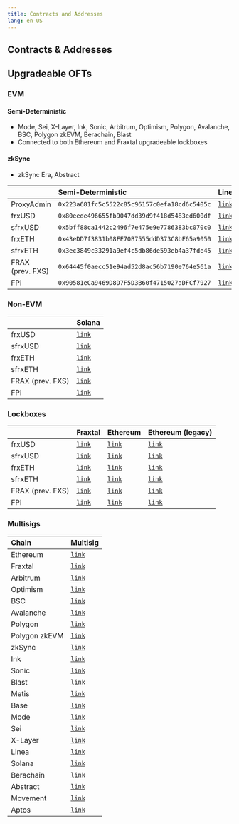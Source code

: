 ```yaml
---
title: Contracts and Addresses
lang: en-US
---
```


## Contracts & Addresses

## Upgradeable OFTs

### EVM

#### Semi-Deterministic

- Mode, Sei, X-Layer, Ink, Sonic, Arbitrum, Optimism, Polygon, Avalanche, BSC, Polygon zkEVM, Berachain, Blast
- Connected to both Ethereum and Fraxtal upgradeable lockboxes

#### zkSync

- zkSync Era, Abstract

|            | Semi-Deterministic                           | Linea                                                                                | Base                                                                              | zkSync                                       |
| :--------- | :------------------------------------------- | :----------------------------------------------------------------------------------- | :-------------------------------------------------------------------------------- | :------------------------------------------- |
| ProxyAdmin | `0x223a681fc5c5522c85c96157c0efa18cd6c5405c` | [`link`](https://lineascan.build/address/0x3cf371c128b092b085B7732069cEAF3Fd863F270) | [`link`](https://basescan.org/address/0xe5020A6d073a794B6E7f05678707dE47986Fb0b6) | `0xe59dcae52a4ffa39be99588486c84bc2dc1ba52f` |
| frxUSD     | `0x80eede496655fb9047dd39d9f418d5483ed600df` | [`link`](https://lineascan.build/address/0xC7346783f5e645aa998B106Ef9E7f499528673D8) | [`link`](https://basescan.org/address/0x91A3f8a8d7a881fBDfcfEcd7A2Dc92a46DCfa14e) | `0xEa77c590Bb36c43ef7139cE649cFBCFD6163170d` |
| sfrxUSD    | `0x5bff88ca1442c2496f7e475e9e7786383bc070c0` | [`link`](https://lineascan.build/address/0x592a48c0FB9c7f8BF1701cB0136b90DEa2A5B7B6) | [`link`](https://basescan.org/address/0x592a48c0FB9c7f8BF1701cB0136b90DEa2A5B7B6) | `0x9F87fbb47C33Cd0614E43500b9511018116F79eE` |
| frxETH     | `0x43eDD7f3831b08FE70B7555ddD373C8bF65a9050` | [`link`](https://lineascan.build/address/0xB1aFD04774c02AE84692619448B08BA79F19b1ff) | [`link`](https://basescan.org/address/0x7eb8d1E4E2D0C8b9bEDA7a97b305cF49F3eeE8dA) | `0xc7Ab797019156b543B7a3fBF5A99ECDab9eb4440` |
| sfrxETH    | `0x3ec3849c33291a9ef4c5db86de593eb4a37fde45` | [`link`](https://lineascan.build/address/0x383Eac7CcaA89684b8277cBabC25BCa8b13B7Aa2) | [`link`](https://basescan.org/address/0x192e0C7Cc9B263D93fa6d472De47bBefe1Fb12bA) | `0xFD78FD3667DeF2F1097Ed221ec503AE477155394` |
| FRAX (prev. FXS)   | `0x64445f0aecc51e94ad52d8ac56b7190e764e561a` | [`link`](https://lineascan.build/address/0x5217Ab28ECE654Aab2C68efedb6A22739df6C3D5) | [`link`](https://basescan.org/address/0x0CEAC003B0d2479BebeC9f4b2EBAd0a803759bbf) | `0xAf01aE13Fb67AD2bb2D76f29A83961069a5F245F` |
| FPI        | `0x90581eCa9469D8D7F5D3B60f4715027aDFCf7927` | [`link`](https://lineascan.build/address/0xDaF72Aa849d3C4FAA8A9c8c99f240Cf33dA02fc4) | [`link`](https://basescan.org/address/0xEEdd3A0DDDF977462A97C1F0eBb89C3fbe8D084B) | `0x580F2ee1476eDF4B1760bd68f6AaBaD57dec420E` |

### Non-EVM

|         | Solana                                                                          |
| :------ | :------------------------------------------------------------------------------ |
| frxUSD  | [`link`](https://solscan.io/token/GzX1ireZDU865FiMaKrdVB1H6AE8LAqWYCg6chrMrfBw) |
| sfrxUSD | [`link`](https://solscan.io/token/DUvWQMyASSkLNJFwsMDA4kwxEvmfaqpPGrvUVKtitX45) |
| frxETH  | [`link`](https://solscan.io/token/5sDrwVNiHMM2jC78hRBH1CtysDQYiNKihubgW2zNu8tf) |
| sfrxETH | [`link`](https://solscan.io/token/58zpC9acE6F4FBtd88L64NoWHJcmzLsQSy5bjz35Ydgv) |
| FRAX (prev. FXS)  | [`link`](https://solscan.io/token/zZbQjiRg8uSxZaPu996XuviuZeSY6nsaMuutKZQBJga)  |
| FPI     | [`link`](https://solscan.io/token/8xKX8CRH9LxriRUNCPittu1jiovyQQr4EonWQjHZjWyH) |

### Lockboxes

|         | Fraxtal                                                                           | Ethereum                                                                          | Ethereum (legacy)                                                                 |
| :------ | :-------------------------------------------------------------------------------- | :-------------------------------------------------------------------------------- | :-------------------------------------------------------------------------------- |
| frxUSD  | [`link`](https://fraxscan.com/address/0x96A394058E2b84A89bac9667B19661Ed003cF5D4) | [`link`](https://etherscan.io/address/0x566a6442A5A6e9895B9dCA97cC7879D632c6e4B0) | [`link`](https://etherscan.io/address/0x909DBdE1eBE906Af95660033e478D59EFe831fED) |
| sfrxUSD | [`link`](https://fraxscan.com/address/0x88Aa7854D3b2dAA5e37E7Ce73A1F39669623a361) | [`link`](https://etherscan.io/address/0x7311CEA93ccf5f4F7b789eE31eBA5D9B9290E126) | [`link`](https://etherscan.io/address/0xe4796cCB6bB5DE2290C417Ac337F2b66CA2E770E) |
| frxETH  | [`link`](https://fraxscan.com/address/0x9aBFE1F8a999B0011ecD6116649AEe8D575F5604) | [`link`](https://etherscan.io/address/0x1c1649A38f4A3c5A0c4a24070f688C525AB7D6E6) | [`link`](https://etherscan.io/address/0xF010a7c8877043681D59AD125EbF575633505942) |
| sfrxETH | [`link`](https://fraxscan.com/address/0x999dfAbe3b1cc2EF66eB032Eea42FeA329bBa168) | [`link`](https://etherscan.io/address/0xbBc424e58ED38dd911309611ae2d7A23014Bd960) | [`link`](https://etherscan.io/address/0x1f55a02A049033E3419a8E2975cF3F572F4e6E9A) |
| FRAX (prev. FXS) | [`link`](https://fraxscan.com/address/0xd86fBBd0c8715d2C1f40e451e5C3514e65E7576A) | [`link`](https://etherscan.io/address/0xC6F59a4fD50cAc677B51558489E03138Ac1784EC) | [`link`](https://etherscan.io/address/0x23432452B720C80553458496D4D9d7C5003280d0) |
| FPI     | [`link`](https://fraxscan.com/address/0x75c38D46001b0F8108c4136216bd2694982C20FC) | [`link`](https://etherscan.io/address/0x9033BAD7aA130a2466060A2dA71fAe2219781B4b) | [`link`](https://etherscan.io/address/0x6Eca253b102D41B6B69AC815B9CC6bD47eF1979d) |


### Multisigs

| Chain         | Multisig                                                                                                             |
| :------------ | :------------------------------------------------------------------------------------------------------------------- |
| Ethereum      | [`link`](https://app.safe.global/home?safe=eth:0xB1748C79709f4Ba2Dd82834B8c82D4a505003f27)                           |
| Fraxtal       | [`link`](https://safe.mainnet.frax.com/home?safe=fraxtal:0x5f25218ed9474b721d6a38c115107428E832fA2E)                 |
| Arbitrum      | [`link`](https://app.safe.global/home?safe=arb1:0xe61D9ed1e5Dc261D1e90a99304fADCef2c76FD10)                          |
| Optimism      | [`link`](https://app.safe.global/home?safe=oeth:0x0dF840dCbf1229262A4125C1fc559bd338eC9491)                          |
| BSC           | [`link`](https://app.safe.global/home?safe=bnb:0x8811Da0385cCf1848B21475A42eA4D07Fc5d964a)                           |
| Avalanche     | [`link`](https://app.safe.global/home?safe=avax:0xc036Caff65c1A31eAa53e60F6E17f1E6689937AA)                          |
| Polygon       | [`link`](https://app.safe.global/home?safe=matic:0xDCB5A4b6Ee39447D700F4FA3303B1d1c25Ea9cA7)                         |
| Polygon zkEVM | [`link`](https://app.safe.global/home?safe=zkevm:0x57445fD8d544e5D313e4f715220103b091814df4)                         |
| zkSync        | [`link`](https://app.safe.global/home?safe=zksync:0xd492dF0ce7905D7d91aE48F5e893AcAa38221486)                        |
| Ink           | [`link`](https://app.safe.global/home?safe=ink:0x91eBC17cD330DD694225133455583FBCA54b8eC8)                           |
| Sonic         | [`link`](https://app.safe.global/home?safe=sonic:0x457aEa9180b60a7076a9cf4E2485F266c9E47657)                         |
| Blast         | [`link`](https://blast-safe.io/home?safe=blast:0x33A133020b2C2CD41a24F74033B11EC2fC0bF97a)                           |
| Metis         | [`link`](https://metissafe.tech/home?safe=metis-andromeda:0xF4A4F32732F9B2fB84Ee28c58616946F3bF80F7d)                |
| Base          | [`link`](https://app.safe.global/home?safe=base:0xCBfd4Ef00a8cf91Fd1e1Fe97dC05910772c15E53)                          |
| Mode          | [`link`](https://safe.optimism.io/home?safe=mode:0x6336CFA6eDBeC2A459d869031DB77fC2770Eaa66)                         |
| Sei           | [`link`](https://sei-safe.protofire.io/home?safe=sei:0x0357D02fc95320b990322d3ff69204c3D251171b)                     |
| X-Layer       | [`link`](https://app.safe.global/home?safe=xlayer:0xe7Cc52f0C86f4FAB6630f1E26167B487fbF66a61)                        |
| Linea         | [`link`](https://safe.linea.build/home?safe=linea:0x0E5a5284820E350ffce7fe7ba3364FaC1C53eaFD)                        |
| Solana        | [`link`](https://app.squads.so/squads/FSRTW4KPGifKL8yKcZ8mfoR9mKtAjwZiTHbHwgix8AQo/home)                             |
| Berachain     | [`link`](https://safe.berachain.com/home?safe=berachain:0x436b303dAf4b95e94ad86cA3821d5E50eB0De3aA)                  |
| Abstract      | [`link`](https://abstract-safe.protofire.io/home?safe=abstract:0xcC20eAE3CdC554E96291708B362dF349CC443808)           |
| Movement      | [`link`](https://movement.m-safe.io/assets?msafe=0xda80fe6404a059e99569ba06f8d87814b3a9521c8d6c78ac5ed4ca75ad867ab3) |
| Aptos         | [`link`](https://aptos.m-safe.io/assets?msafe=0x6f9e27569fb34873f13a6868b3732b384f81c89fb525a623a969fdba155de21c)    |

